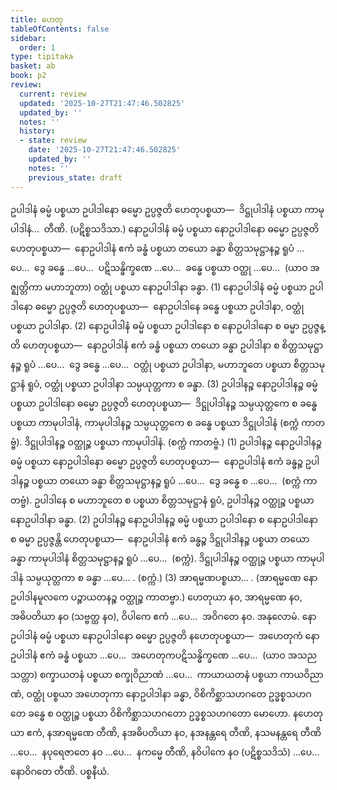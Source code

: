 ```yaml
---
title: ဟေတု
tableOfContents: false
sidebar:
  order: 1
type: tipitaka
basket: ab
book: p2
review:
  current: review
  updated: '2025-10-27T21:47:46.502825'
  updated_by: ''
  notes: ''
  history:
  - state: review
    date: '2025-10-27T21:47:46.502825'
    updated_by: ''
    notes: ''
    previous_state: draft
---
```



<ReviewStatus review={frontmatter.review} showDetails={true} />

<HypothesisAnnotation frontmatter={frontmatter} />

<DynamicBreadcrumb />

<Division number="12" book="p2" e="ch" v="38" p="340">

<Paragraph number="3549" book="p2">
ဥပါဒါနံ ဓမ္မံ ပစ္စယာ ဥပါဒါနော ဓမ္မော ဥပ္ပဇ္ဇတိ ဟေတုပစ္စယာ—  ဒိဋ္ဌုပါဒါနံ ပစ္စယာ ကာမုပါဒါနံ…  တီဏိ. (ပဋိစ္စသဒိသာ.)
</Paragraph>

<Paragraph number="3550" book="p2">
နောဥပါဒါနံ ဓမ္မံ ပစ္စယာ နောဥပါဒါနော ဓမ္မော ဥပ္ပဇ္ဇတိ ဟေတုပစ္စယာ—  နောဥပါဒါနံ ဧကံ ခန္ဓံ ပစ္စယာ တယော ခန္ဓာ စိတ္တသမုဋ္ဌာနဉ္စ ရူပံ …ပေ…  ဒွေ ခန္ဓေ …ပေ…  ပဋိသန္ဓိက္ခဏေ …ပေ…  ခန္ဓေ ပစ္စယာ ဝတ္ထု …ပေ…  (ယာဝ အဇ္ဈတ္တိကာ မဟာဘူတာ) ဝတ္ထုံ ပစ္စယာ နောဥပါဒါနာ ခန္ဓာ. (1)
</Paragraph>

<Paragraph number="3551" book="p2">
နောဥပါဒါနံ ဓမ္မံ ပစ္စယာ ဥပါဒါနော ဓမ္မော ဥပ္ပဇ္ဇတိ ဟေတုပစ္စယာ—  နောဥပါဒါနေ ခန္ဓေ ပစ္စယာ ဥပါဒါနာ, ဝတ္ထုံ ပစ္စယာ ဥပါဒါနာ. (2)
</Paragraph>

<Paragraph number="3552" book="p2">
နောဥပါဒါနံ ဓမ္မံ ပစ္စယာ ဥပါဒါနော စ နောဥပါဒါနော စ ဓမ္မာ ဥပ္ပဇ္ဇန္တိ ဟေတုပစ္စယာ—  နောဥပါဒါနံ ဧကံ ခန္ဓံ ပစ္စယာ တယော ခန္ဓာ ဥပါဒါနာ စ စိတ္တသမုဋ္ဌာနဉ္စ ရူပံ …ပေ…  ဒွေ ခန္ဓေ …ပေ…  ဝတ္ထုံ ပစ္စယာ ဥပါဒါနာ, မဟာဘူတေ ပစ္စယာ စိတ္တသမုဋ္ဌာနံ ရူပံ, ဝတ္ထုံ ပစ္စယာ ဥပါဒါနာ သမ္ပယုတ္တကာ စ ခန္ဓာ. (3)
</Paragraph>

</Division>
<Division number="13" book="p2" e="ch" v="38" p="340">

<Paragraph number="3553" book="p2">
ဥပါဒါနဉ္စ နောဥပါဒါနဉ္စ ဓမ္မံ ပစ္စယာ ဥပါဒါနော ဓမ္မော ဥပ္ပဇ္ဇတိ ဟေတုပစ္စယာ—  ဒိဋ္ဌုပါဒါနဉ္စ သမ္ပယုတ္တကေ စ ခန္ဓေ ပစ္စယာ ကာမုပါဒါနံ, ကာမုပါဒါနဉ္စ သမ္ပယုတ္တကေ စ ခန္ဓေ ပစ္စယာ ဒိဋ္ဌုပါဒါနံ (စက္ကံ ကာတဗ္ဗံ). ဒိဋ္ဌုပါဒါနဉ္စ ဝတ္ထုဉ္စ ပစ္စယာ ကာမုပါဒါနံ. (စက္ကံ ကာတဗ္ဗံ.) (1)
</Paragraph>

<Paragraph number="3554" book="p2">
ဥပါဒါနဉ္စ နောဥပါဒါနဉ္စ ဓမ္မံ ပစ္စယာ နောဥပါဒါနော ဓမ္မော ဥပ္ပဇ္ဇတိ ဟေတုပစ္စယာ—  နောဥပါဒါနံ ဧကံ ခန္ဓဉ္စ ဥပါဒါနဉ္စ ပစ္စယာ တယော ခန္ဓာ စိတ္တသမုဋ္ဌာနဉ္စ ရူပံ …ပေ…  ဒွေ ခန္ဓေ စ …ပေ…  (စက္ကံ ကာတဗ္ဗံ). ဥပါဒါနေ စ မဟာဘူတေ စ ပစ္စယာ စိတ္တသမုဋ္ဌာနံ ရူပံ, ဥပါဒါနဉ္စ ဝတ္ထုဉ္စ ပစ္စယာ နောဥပါဒါနာ ခန္ဓာ. (2)
</Paragraph>

<Paragraph number="3555" book="p2">
ဥပါဒါနဉ္စ နောဥပါဒါနဉ္စ ဓမ္မံ ပစ္စယာ ဥပါဒါနော စ နောဥပါဒါနော စ ဓမ္မာ ဥပ္ပဇ္ဇန္တိ ဟေတုပစ္စယာ—  နောဥပါဒါနံ ဧကံ ခန္ဓဉ္စ ဒိဋ္ဌုပါဒါနဉ္စ ပစ္စယာ တယော ခန္ဓာ ကာမုပါဒါနံ စိတ္တသမုဋ္ဌာနဉ္စ ရူပံ …ပေ…  (စက္ကံ). ဒိဋ္ဌုပါဒါနဉ္စ ဝတ္ထုဉ္စ ပစ္စယာ ကာမုပါဒါနံ သမ္ပယုတ္တကာ စ ခန္ဓာ …ပေ… . (စက္ကံ.) (3)
</Paragraph>

<Paragraph number="3556" book="p2">
အာရမ္မဏပစ္စယာ… . (အာရမ္မဏေ နောဥပါဒါနမူလကေ ပဉ္စာယတနဉ္စ ဝတ္ထုဉ္စ ကာတဗ္ဗာ.)
</Paragraph>

<Paragraph number="3557" book="p2">
ဟေတုယာ နဝ, အာရမ္မဏေ နဝ, အဓိပတိယာ နဝ (သဗ္ဗတ္ထ နဝ), ဝိပါကေ ဧကံ …ပေ…  အဝိဂတေ နဝ.

</Paragraph>
</Division>

<Paragraph number="3558" type="center" book="p2">
အနုလောမံ.


</Paragraph>

<Division number="14" book="p2" e="ch" v="38" p="340">

<Paragraph number="3559" book="p2">
နောဥပါဒါနံ ဓမ္မံ ပစ္စယာ နောဥပါဒါနော ဓမ္မော ဥပ္ပဇ္ဇတိ နဟေတုပစ္စယာ—  အဟေတုကံ နောဥပါဒါနံ ဧကံ ခန္ဓံ ပစ္စယာ …ပေ…  အဟေတုကပဋိသန္ဓိက္ခဏေ …ပေ…  (ယာဝ အသညသတ္တာ) စက္ခာယတနံ ပစ္စယာ စက္ခုဝိညာဏံ …ပေ…  ကာယာယတနံ ပစ္စယာ ကာယဝိညာဏံ, ဝတ္ထုံ ပစ္စယာ အဟေတုကာ နောဥပါဒါနာ ခန္ဓာ, ဝိစိကိစ္ဆာသဟဂတေ ဥဒ္ဓစ္စသဟဂတေ ခန္ဓေ စ ဝတ္ထုဉ္စ ပစ္စယာ ဝိစိကိစ္ဆာသဟဂတော ဥဒ္ဓစ္စသဟဂတော မောဟော.
</Paragraph>

<Paragraph number="3560" book="p2">
နဟေတုယာ ဧကံ, နအာရမ္မဏေ တီဏိ, နအဓိပတိယာ နဝ, နအနန္တရေ တီဏိ, နသမနန္တရေ တီဏိ …ပေ…  နပုရေဇာတေ နဝ …ပေ…  နကမ္မေ တီဏိ, နဝိပါကေ နဝ (ပဋိစ္စသဒိသံ) …ပေ…  နောဝိဂတေ တီဏိ.

</Paragraph>
</Division>

<Paragraph number="3561" type="center" book="p2">
ပစ္စနီယံ.
</Paragraph>